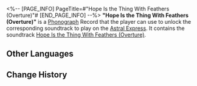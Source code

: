<%-- [PAGE_INFO]
PageTitle=#"Hope Is the Thing With Feathers (Overture)"#
[END_PAGE_INFO] --%>
{{Item Infobox
|id          = 210351
|image       = Item Hope Is the Thing With Feathers (Overture).png{{subst:void|<!--$UPLOAD:<<SpriteOutput/ItemFigures/210001.png>-<Item Hope Is the Thing With Feathers (Overture).png>-<Item Icons>>-->}}
|type        = Disk
|invCategory = Valuables
|rarity      = 3
|effect      = 
|description = A record that can be played on the Express' phonograph. It might be a chance acquisition or a gift from someone else. All sorts of memories surge up when the music plays &mdash; the smiles, encounters, touches, and the excitement of battle. Maybe that is why people still collect records even as society rapidly advances.<br />The current record contains the track "Hope Is the Thing With Feathers (Overture)."
}}
{{Description|''"Hope" is the thing with feathers - That perches in the soul - And sings the tune without the words - And never stops - at all.''}}
'''"Hope Is the Thing With Feathers (Overture)"''' is a [[Phonograph]] Record that the player can use to unlock the corresponding soundtrack to play on the [[Astral Express]]. It contains the soundtrack [[Hope Is the Thing With Feathers (Overture)]].

==Other Languages==
{{Other Languages
|en   = "Hope Is the Thing With Feathers (Overture)"
|zhs  = 《希望有羽毛和翅膀（序曲）》
|zht  = 《希望有羽毛和翅膀（序曲）》
|ja   = 『翼の生えた希望（序曲）』
|ko   = ≪희망은 날개 달린 것(서곡)≫
|es   = La esperanza es esa cosa con plumas (Obertura)
|fr   = «&nbsp;Hope Is the Thing With Feathers (Overture)&nbsp;»
|ru   = Hope Is the Thing With Feathers
|th   = "Hope Is the Thing With Feathers (Overture)"
|vi   = "Hy Vọng Có Lông Vũ Và Đôi Cánh (Khúc Dạo Đầu)"
|de   = „Hope Is the Thing With Feathers (Ouvertüre)“
|id   = "Hope Is the Thing With Feathers (Overture)"
|pt   = "Hope Is the Thing With Feathers (Overture)"
}}

==Change History==
{{Change History|2.2}}
